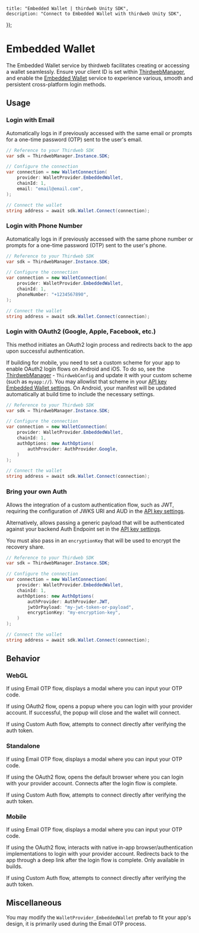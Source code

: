 
	title: "Embedded Wallet | thirdweb Unity SDK",
	description: "Connect to Embedded Wallet with thirdweb Unity SDK",
});

# Embedded Wallet

The Embedded Wallet service by thirdweb facilitates creating or accessing a wallet seamlessly. Ensure your client ID is set within [ThirdwebManager](/unity/thirdwebmanager), and enable the [Embedded Wallet](/connect/embedded-wallet/overview) service to experience various, smooth and persistent cross-platform login methods.

## Usage

### Login with Email

Automatically logs in if previously accessed with the same email or prompts for a one-time password (OTP) sent to the user's email.

```csharp
// Reference to your Thirdweb SDK
var sdk = ThirdwebManager.Instance.SDK;

// Configure the connection
var connection = new WalletConnection(
    provider: WalletProvider.EmbeddedWallet,
    chainId: 1,
    email: "email@email.com",
);

// Connect the wallet
string address = await sdk.Wallet.Connect(connection);
```

### Login with Phone Number

Automatically logs in if previously accessed with the same phone number or prompts for a one-time password (OTP) sent to the user's phone.

```csharp
// Reference to your Thirdweb SDK
var sdk = ThirdwebManager.Instance.SDK;

// Configure the connection
var connection = new WalletConnection(
    provider: WalletProvider.EmbeddedWallet,
    chainId: 1,
    phoneNumber: "+1234567890",
);

// Connect the wallet
string address = await sdk.Wallet.Connect(connection);
```

### Login with OAuth2 (Google, Apple, Facebook, etc.)

This method initiates an OAuth2 login process and redirects back to the app upon successful authentication.

If building for mobile, you need to set a custom scheme for your app to enable OAuth2 login flows on Android and iOS.
To do so, see the [ThirdwebManager](/unity/thirdwebmanager) - `ThirdwebConfig` and update it with your custom scheme (such as `myapp://`).
You may allowlist that scheme in your [API key Embedded Wallet settings](https://thirdweb.com/create-api-key). On Android, your manifest will be updated automatically at build time to include the necessary settings.

```csharp
// Reference to your Thirdweb SDK
var sdk = ThirdwebManager.Instance.SDK;

// Configure the connection
var connection = new WalletConnection(
    provider: WalletProvider.EmbeddedWallet,
    chainId: 1,
    authOptions: new AuthOptions(
        authProvider: AuthProvider.Google,
    )
);

// Connect the wallet
string address = await sdk.Wallet.Connect(connection);
```

### Bring your own Auth

Allows the integration of a custom authentication flow, such as JWT, requiring the configuration of JWKS URI and AUD in the [API key settings](https://thirdweb.com/create-api-key).

Alternatively, allows passing a generic payload that will be authenticated against your backend Auth Endpoint set in the [API key settings](https://thirdweb.com/create-api-key).

You must also pass in an `encryptionKey` that will be used to encrypt the recovery share.

<DocImage src={ewsSettings} />

```csharp
// Reference to your Thirdweb SDK
var sdk = ThirdwebManager.Instance.SDK;

// Configure the connection
var connection = new WalletConnection(
    provider: WalletProvider.EmbeddedWallet,
    chainId: 1,
    authOptions: new AuthOptions(
        authProvider: AuthProvider.JWT,
        jwtOrPayload: "my-jwt-token-or-payload",
        encryptionKey: "my-encryption-key",
    )
);

// Connect the wallet
string address = await sdk.Wallet.Connect(connection);
```

## Behavior

### WebGL

If using Email OTP flow, displays a modal where you can input your OTP code.

If using OAuth2 flow, opens a popup where you can login with your provider account. If successful, the popup will close and the wallet will connect.

If using Custom Auth flow, attempts to connect directly after verifying the auth token.

### Standalone

If using Email OTP flow, displays a modal where you can input your OTP code.

If using the OAuth2 flow, opens the default browser where you can login with your provider account. Connects after the login flow is complete.

If using Custom Auth flow, attempts to connect directly after verifying the auth token.

### Mobile

If using Email OTP flow, displays a modal where you can input your OTP code.

If using the OAuth2 flow, interacts with native in-app browser/authentication implementations to login with your provider account. Redirects back to the app through a deep link after the login flow is complete. Only available in builds.

If using Custom Auth flow, attempts to connect directly after verifying the auth token.

## Miscellaneous

You may modify the `WalletProvider_EmbeddedWallet` prefab to fit your app's design, it is primarily used during the Email OTP process.
